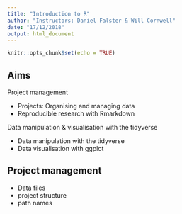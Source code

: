 ```yaml
---
title: "Introduction to R"
author: "Instructors: Daniel Falster & Will Cornwell"
date: "17/12/2018"
output: html_document
---
```


```r
knitr::opts_chunk$set(echo = TRUE)
```

## Aims

Project management

- Projects: Organising and managing data 
- Reproducible research with Rmarkdown

Data manipulation & visualisation with the tidyverse

- Data manipulation with the tidyverse 
- Data visualisation with ggplot

## Project management


- Data files
- project structure
- path names

